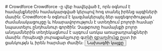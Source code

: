 <Text size='lg'>
# Crowdforce
Crowdforce -ը վեբ հավելված է, որն օգնում է համայնքներին համակարգված կերպով հոգ տանել իրենց այգիների մասին: Crowdforce-ն օգնում է կազմակերպել ձեր այգեգործության ժամանակացույցը և հնարավորություն է ստեղծում բոլորի համար՝ նպաստելու ընդհանուր գործին: Չաթբոտը համայնքի բոլոր անդամներին տեղեկացնում է այգում առկա առաջադրանքների մասին: Որպեսզի յուրաքանչյուրը գտնի զբաղմունք ըստ իր ցանկությն և իրեն հարմար ժամին։
</Text>

<Buttons>
    <Button
        component='a'
        variant='outline'
        href='https://crowdforce.ru/'
        target="_blank"
    >
        Նախագծի կայքը
    </Button>
</Buttons>
